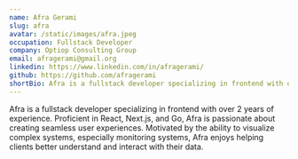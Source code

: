 ```yaml
---
name: Afra Gerami
slug: afra
avatar: /static/images/afra.jpeg
occupation: Fullstack Developer
company: Optiop Consulting Group
email: afragerami@gmail.org
linkedin: https://www.linkedin.com/in/afragerami/
github: https://github.com/afragerami
shortBio: Afra is a fullstack developer specializing in frontend with over 2 years of experience. Proficient in React, Next.js, and Go, Afra is passionate about creating seamless user experiences. Motivated by the ability to visualize complex systems, especially monitoring systems, Afra enjoys helping clients better understand and interact with their data.
---
```


Afra is a fullstack developer specializing in frontend with over 2 years of experience. Proficient in React, Next.js, and Go, Afra is passionate about creating seamless user experiences. Motivated by the ability to visualize complex systems, especially monitoring systems, Afra enjoys helping clients better understand and interact with their data.

